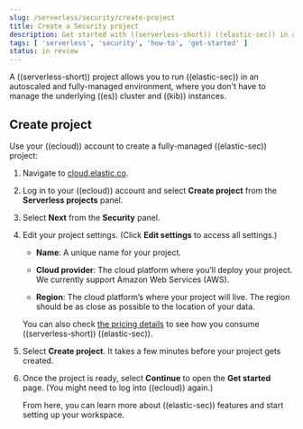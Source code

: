 ```yaml
---
slug: /serverless/security/create-project
title: Create a Security project
description: Get started with ((serverless-short)) ((elastic-sec)) in a few steps.
tags: [ 'serverless', 'security', 'how-to', 'get-started' ]
status: in review
---
```


<DocBadge template="technical preview" />
<div id="create-project"></div>

A ((serverless-short)) project allows you to run ((elastic-sec)) in an autoscaled and fully-managed environment, where you don't have to manage the underlying ((es)) cluster and ((kib)) instances.

## Create project

Use your ((ecloud)) account to create a fully-managed ((elastic-sec)) project:

1. Navigate to [cloud.elastic.co](https://cloud.elastic.co/).

1. Log in to your ((ecloud)) account and select **Create project** from the **Serverless projects** panel.

1. Select **Next** from the **Security** panel.

1. Edit your project settings. (Click **Edit settings** to access all settings.)

    * **Name**: A unique name for your project.

    * **Cloud provider**: The cloud platform where you’ll deploy your project. We currently support Amazon Web Services (AWS).

    * **Region**: The cloud platform’s <DocLink slug="/serverless/region" text="region"/> where your project will live. The region should be as close as possible to the location of your data.

    You can also check [the pricing details](https://cloud.elastic.co/pricing) to see how you consume ((serverless-short)) ((elastic-sec)).

1. Select **Create project**. It takes a few minutes before your project gets created. 

1. Once the project is ready, select **Continue** to open the **Get started** page. (You might need to log into ((ecloud)) again.) 

    From here, you can learn more about ((elastic-sec)) features and start setting up your workspace.
